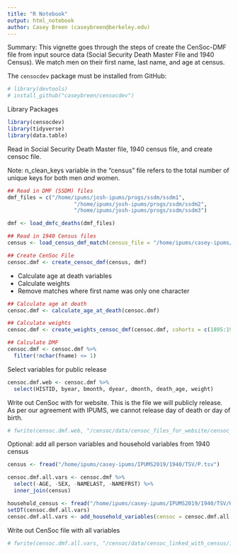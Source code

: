 ```yaml
---
title: "R Notebook"
output: html_notebook
author: Casey Breen (caseybreen@berkeley.edu)
---
```


Summary: This vignette goes through the steps of create the CenSoc-DMF file from input source data (Social Security Death Master File and 1940 Census). We match men on their first name, last name, and age at census. 

The `censocdev` package must be installed from GitHub: 

```r
# library(devtools) 
# install_github("caseybreen/censocdev")
```

Library Packages
```r
library(censocdev)
library(tidyverse)
library(data.table)
```

Read in Social Security Death Master file, 1940 census file, and create censoc file. 

Note: n_clean_keys variable in the "census" file refers to the total number of unique keys for both men *and* women. 
```r
## Read in DMF (SSDM) files
dmf_files = c("/home/ipums/josh-ipums/progs/ssdm/ssdm1",
                     "/home/ipums/josh-ipums/progs/ssdm/ssdm2",
                     "/home/ipums/josh-ipums/progs/ssdm/ssdm3")

dmf <- load_dmfc_deaths(dmf_files)

## Read in 1940 Census files
census <- load_census_dmf_match(census_file = "/home/ipums/casey-ipums/IPUMS2019/1940/TSV/P.tsv")

## Create CenSoc File
censoc.dmf <- create_censoc_dmf(census, dmf)
```

- Calculate age at death variables 
- Calculate weights
- Remove matches where first name was only one character 
```r
## Calculate age at death
censoc.dmf <- calculate_age_at_death(censoc.dmf)

## Calculate weights
censoc.dmf <- create_weights_censoc_dmf(censoc.dmf, cohorts = c(1895:1939), death_ages = c(65:100))

## Calculate DMF
censoc.dmf <- censoc.dmf %>% 
  filter(!nchar(fname) <= 1)
```

Select variables for public release
```r
censoc.dmf.web <- censoc.dmf %>% 
  select(HISTID, byear, bmonth, dyear, dmonth, death_age, weight)
```

Write out CenSoc with for website. This is the file we will publicly release. As per our agreement with IPUMS, we cannot release day of death or day of birth. 
```r
# fwrite(censoc.dmf.web, "/censoc/data/censoc_files_for_website/censoc_dmf_v1.csv")
```

Optional: add all person variables and household variables from 1940 census
```r
census <- fread("/home/ipums/casey-ipums/IPUMS2019/1940/TSV/P.tsv")

censoc.dmf.all.vars <- censoc.dmf %>% 
  select(-AGE, -SEX, -NAMELAST, -NAMEFRST) %>% 
  inner_join(census)

household_census <- fread("/home/ipums/casey-ipums/IPUMS2019/1940/TSV/H.tsv")
setDT(censoc.dmf.all.vars)
censoc.dmf.all.vars <- add_household_variables(censoc = censoc.dmf.all.vars, household_census = household_census)
```

Write out CenSoc file with all variables
```r
# fwrite(censoc.dmf.all.vars, "/censoc/data/censoc_linked_with_census/1940/censoc_dmf_all_vars_v1.csv")
```
